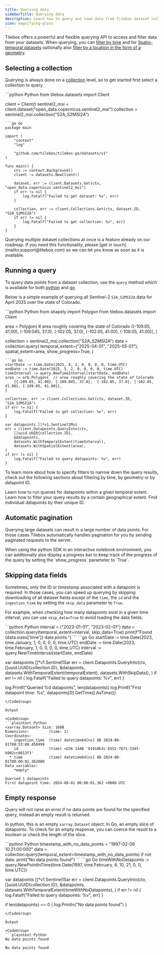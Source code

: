 ```yaml
---
title: Querying data
sidebarTitle: Querying data
description: Learn how to query and load data from Tilebox dataset collections.
icon: magnifying-glass
---
```


Tilebox offers a powerful and flexible querying API to access and filter data from your datasets. When querying, you can
[filter by time](/datasets/query/filter-by-time) and for [Spatio-temporal datasets](/datasets/types/spatiotemporal) optionally also [filter by a location in the form of a geometry](/datasets/query/filter-by-location).

## Selecting a collection

Querying is always done on a [collection](/datasets/concepts/collections) level, so to get started first select a collection to query.

<CodeGroup>
```python Python
from tilebox.datasets import Client

client = Client()
sentinel2_msi = client.dataset("open_data.copernicus.sentinel2_msi")
collection = sentinel2_msi.collection("S2A_S2MSI2A")
```
```go Go
package main

import (
	"context"
	"log"

	"github.com/tilebox/tilebox-go/datasets/v1"
)

func main() {
	ctx := context.Background()
	client := datasets.NewClient()

	dataset, err := client.Datasets.Get(ctx, "open_data.copernicus.sentinel2_msi")
	if err != nil {
		log.Fatalf("Failed to get dataset: %v", err)
	}

	collection, err := client.Collections.Get(ctx, dataset.ID, "S2A_S2MSI2A")
	if err != nil {
		log.Fatalf("Failed to get collection: %v", err)
	}
}
```
</CodeGroup>

<Note>
  Querying multiple dataset collections at once is a feature already on our roadmap. If you need this functionality, please [get in touch](mailto:support@tilebox.com) so we can let you know as soon as it is available.
</Note>

## Running a query

To query data points from a dataset collection, use the `query` method which is available for both [python](/api-reference/python/tilebox.datasets/Collection.query) and [go](/api-reference/go/datasets/Datapoints.Query).

Below is a simple example of querying all Sentinel-2 `S2A_S2MSI2A` data for April 2025 over the state of Colorado.

<CodeGroup>
```python Python
from shapely import Polygon
from tilebox.datasets import Client

area = Polygon(  # area roughly covering the state of Colorado
    ((-109.05, 41.00), (-109.045, 37.0), (-102.05, 37.0), (-102.05, 41.00), (-109.05, 41.00)),
)

collection = sentinel2_msi.collection("S2A_S2MSI2A")
data = collection.query(
    temporal_extent=("2025-04-01", "2025-05-01"),
    spatial_extent=area,
    show_progress=True,
)
```
```go Go
startDate := time.Date(2025, 4, 1, 0, 0, 0, 0, time.UTC) 
endDate := time.Date(2025, 5, 2, 0, 0, 0, 0, time.UTC) 
timeInterval := query.NewTimeInterval(startDate, endDate)
area := orb.Polygon{  // area roughly covering the state of Colorado
    {{-109.05, 41.00}, {-109.045, 37.0},  {-102.05, 37.0}, {-102.05, 41.00}, {-109.05, 41.00}},
}

collection, err := client.Collections.Get(ctx, dataset.ID, "S2A_S2MSI2A")
if err != nil {
    log.Fatalf("Failed to get collection: %v", err)
}

var datapoints []*v1.Sentinel2Msi
err = client.Datapoints.QueryInto(ctx,
    []uuid.UUID{collection.ID},
    &datapoints,
    datasets.WithTemporalExtent(timeInterval),
    datasets.WithSpatialExtent(area),
)
if err != nil {
    log.Fatalf("Failed to query datapoints: %v", err)
}
```
</CodeGroup>

To learn more about how to specify filters to narrow down the query results, check out the following sections about filtering by
time, by geometry or by datapoint ID.

<Columns cols={2}>
  <Card
    title="Filter by time"
    icon="timeline"
    href="/datasets/query/filter-by-time"
    horizontal
  >
    Learn how to run queries for datapoints within a given temporal extent.
  </Card>
  <Card
    title="Filter by geometry"
    icon="globe-pointer"
    href="/datasets/query/filter-by-location"
    horizontal
  >
    Learn how to filter your query results by a certain geographical extent.
  </Card>
  <Card
    title="Filter by Datapoint ID"
    icon="fingerprint"
    href="/datasets/query/filter-by-id"
    horizontal
  >
    Find individual datapoints by their unique ID.
  </Card>
</Columns>

## Automatic pagination

Querying large datasets can result in a large number of data points. For those cases Tilebox
automatically handles pagination for you by sending paginated requests to the server.

<Tip>
When using the python SDK in an interactive notebook environment, you can additionally also display a
progress bar to keep track of the progress of the query by setting the `show_progress` parameter to `True`.
</Tip>


## Skipping data fields

Sometimes, only the ID or timestamp associated with a datapoint is required. In those cases, you can speed up
querying by skipping downloading of all dataset fields except of the `time`, the `id` and the `ingestion_time` by setting the `skip_data` parameter to `True`.

For example, when checking how many datapoints exist in a given time interval, you can use `skip_data=True` to avoid loading the data fields.

<CodeGroup>
```python Python
interval = ("2023-01-01", "2023-02-01")
data = collection.query(temporal_extent=interval, skip_data=True)
print(f"Found {data.sizes['time']} data points.")
```
```go Go
startDate := time.Date(2023, time.January, 1, 0, 0, 0, 0, time.UTC)
endDate := time.Date(2023, time.February, 1, 0, 0, 0, 0, time.UTC)
interval := query.NewTimeInterval(startDate, endDate)

var datapoints []*v1.Sentinel1Sar
err = client.Datapoints.QueryInto(ctx,
  []uuid.UUID{collection.ID},
  &datapoints,
  datasets.WithTemporalExtent(temporalExtent),
  datasets.WithSkipData(),
)
if err != nil {
  log.Fatalf("Failed to query datapoints: %v", err)
}

log.Printf("Queried %d datapoints", len(datapoints))
log.Printf("First datapoint time: %s", datapoints[0].GetTime().AsTime())
```
</CodeGroup>

Output

<CodeGroup>
```plaintext Python
<xarray.Dataset> Size: 160B
Dimensions:         (time: 1)
Coordinates:
    ingestion_time  (time) datetime64[ns] 8B 2024-08-01T08:53:08.450499
    id              (time) <U36 144B '01910b3c-8552-7671-3345-b902cc0813f3'
  * time            (time) datetime64[ns] 8B 2024-08-01T00:00:01.362000
Data variables:
    *empty*
```
```plaintext Go
Queried 1 datapoints
First datapoint time: 2024-08-01 00:00:01.362 +0000 UTC
```
</CodeGroup>

## Empty response

Query will not raise an error if no data points are found for the specified query, instead an empty result is returned.

In python, this is an empty `xarray.Dataset` object. In Go, an empty slice of datapoints. To check for an empty response, you can coerce the result to a boolean
or check the length of the slice.

<CodeGroup>
```python Python
timestamp_with_no_data_points = "1997-02-06 10:21:00:000"
data = collection.query(temporal_extent=timestamp_with_no_data_points)
if not data:
    print("No data points found")
```
```go Go
timeWithNoDatapoints := query.NewPointInTime(time.Date(1997, time.February, 6, 10, 21, 0, 0, time.UTC))

var datapoints []*v1.Sentinel1Sar
err = client.Datapoints.QueryInto(ctx,
  []uuid.UUID{collection.ID},
  &datapoints,
  datasets.WithTemporalExtent(timeWithNoDatapoints),
)
if err != nil {
  log.Fatalf("Failed to query datapoints: %v", err)
}

if len(datapoints) == 0 {
  log.Println("No data points found")
}
```
</CodeGroup>

Output 

<CodeGroup>
```plaintext Python
No data points found
```
```plaintext Go
No data points found
```
</CodeGroup>

